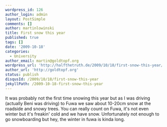 ```yaml
---
wordpress_id: 126
author_login: admin
layout: PostSimple
comments: []
author: martinlowinski
title: First snow this year
published: true
tags: []
date: '2009-10-18'
categories:
  - University
author_email: martin@goldtopf.org
wordpress_url: 'http://halfthetruth.de/2009/10/18/first-snow-this-year/'
author_url: 'http://goldtopf.org'
status: publish
disqusId: /2009/10/18/first-snow-this-year
jekyllPath: /2009-10-18-first-snow-this-year
---
```


It was probably not the first time snowing this year but as I was driving (actually Beni was driving) to Fuwa we saw about 10-20cm snow at the roadside and snowy trees. You can really count on Fuwa, it's not even winter but it's freakin' cold and we have snow. Unfortunately not enough to go snowboarding but hey, the winter in fuwa is kinda long.
